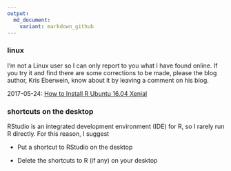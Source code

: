 ```yaml
---
output:
  md_document:
    variant: markdown_github
---
```


### linux 

I'm not a Linux user so I can only report to you what I have found online. If you try it and find there are some corrections to be made, please the blog author, Kris Eberwein, know about it by leaving a comment on his blog. 

2017-05-24: [How to Install R Ubuntu 16.04 Xenial](http://www.datascienceriot.com//r/install-ubuntu16/)










### shortcuts on the desktop

RStudio is an integrated development environment (IDE) for R, so I rarely run R directly. For this reason, I suggest

-   Put a shortcut to RStudio on the desktop 

-   Delete the shortcuts to R (if any) on your desktop  






